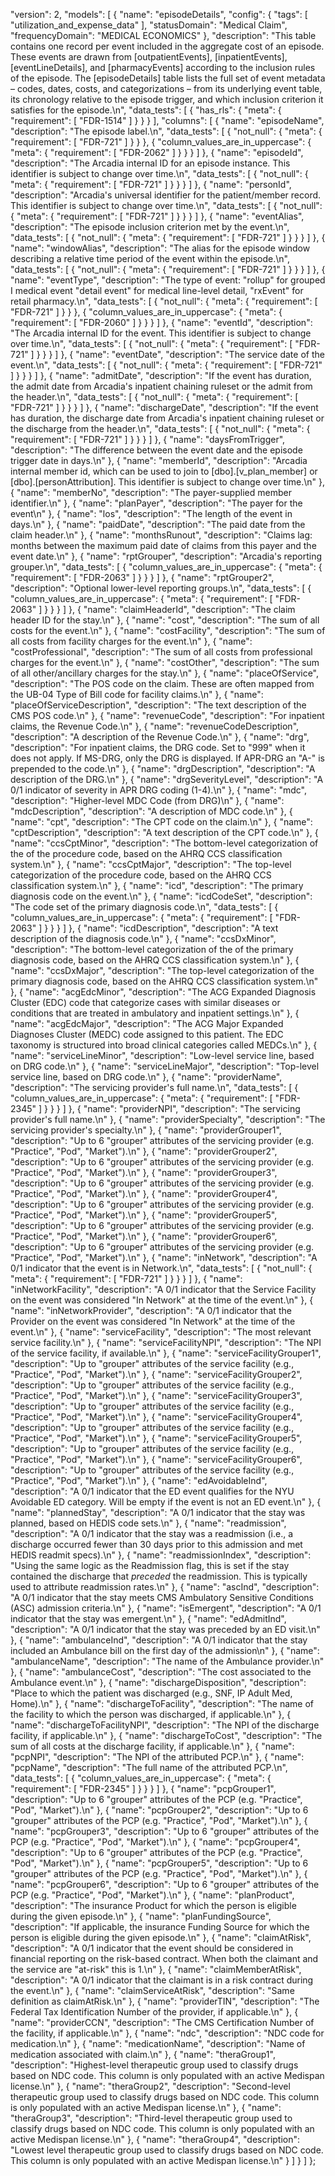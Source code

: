   "version": 2,
  "models": [
    {
      "name": "episodeDetails",
      "config": {
        "tags": [
          "utilization_and_expense_data"
        ],
        "statusDomain": "Medical Claim",
        "frequencyDomain": "MEDICAL ECONOMICS"
      },
      "description": "This table contains one record per event included in the aggregate cost of an episode. These events are drawn from [outpatientEvents], [inpatientEvents], [eventLineDetails], and [pharmacyEvents] according to the inclusion rules of the episode. The [episodeDetails] table lists the full set of event metadata – codes, dates, costs, and categorizations – from its underlying event table, its chronology relative to the episode trigger, and which inclusion criterion it satisfies for the episode.\n",
      "data_tests": [
        {
          "has_rls": {
            "meta": {
              "requirement": [
                "FDR-1514"
              ]
            }
          }
        }
      ],
      "columns": [
        {
          "name": "episodeName",
          "description": "The episode label.\n",
          "data_tests": [
            {
              "not_null": {
                "meta": {
                  "requirement": [
                    "FDR-721"
                  ]
                }
              }
            },
            {
              "column_values_are_in_uppercase": {
                "meta": {
                  "requirement": [
                    "FDR-2062"
                  ]
                }
              }
            }
          ]
        },
        {
          "name": "episodeId",
          "description": "The Arcadia internal ID for an episode instance. This identifier is subject to change over time.\n",
          "data_tests": [
            {
              "not_null": {
                "meta": {
                  "requirement": [
                    "FDR-721"
                  ]
                }
              }
            }
          ]
        },
        {
          "name": "personId",
          "description": "Arcadia's universal identifier for the patient/member record. This identifier is subject to change over time.\n",
          "data_tests": [
            {
              "not_null": {
                "meta": {
                  "requirement": [
                    "FDR-721"
                  ]
                }
              }
            }
          ]
        },
        {
          "name": "eventAlias",
          "description": "The episode inclusion criterion met by the event.\n",
          "data_tests": [
            {
              "not_null": {
                "meta": {
                  "requirement": [
                    "FDR-721"
                  ]
                }
              }
            }
          ]
        },
        {
          "name": "windowAlias",
          "description": "The alias for the episode window describing a relative time period of the event within the episode.\n",
          "data_tests": [
            {
              "not_null": {
                "meta": {
                  "requirement": [
                    "FDR-721"
                  ]
                }
              }
            }
          ]
        },
        {
          "name": "eventType",
          "description": "The type of event: \"rollup\" for grouped I medical event \"detail event\" for medical line-level detail, \"rxEvent\" for retail pharmacy.\n",
          "data_tests": [
            {
              "not_null": {
                "meta": {
                  "requirement": [
                    "FDR-721"
                  ]
                }
              }
            },
            {
              "column_values_are_in_uppercase": {
                "meta": {
                  "requirement": [
                    "FDR-2060"
                  ]
                }
              }
            }
          ]
        },
        {
          "name": "eventId",
          "description": "The Arcadia internal ID for the event. This identifier is subject to change over time.\n",
          "data_tests": [
            {
              "not_null": {
                "meta": {
                  "requirement": [
                    "FDR-721"
                  ]
                }
              }
            }
          ]
        },
        {
          "name": "eventDate",
          "description": "The service date of the event.\n",
          "data_tests": [
            {
              "not_null": {
                "meta": {
                  "requirement": [
                    "FDR-721"
                  ]
                }
              }
            }
          ]
        },
        {
          "name": "admitDate",
          "description": "If the event has duration, the admit date from Arcadia's inpatient chaining ruleset or the admit from the header.\n",
          "data_tests": [
            {
              "not_null": {
                "meta": {
                  "requirement": [
                    "FDR-721"
                  ]
                }
              }
            }
          ]
        },
        {
          "name": "dischargeDate",
          "description": "If the event has duration, the discharge date from Arcadia's inpatient chaining ruleset or the discharge from the header.\n",
          "data_tests": [
            {
              "not_null": {
                "meta": {
                  "requirement": [
                    "FDR-721"
                  ]
                }
              }
            }
          ]
        },
        {
          "name": "daysFromTrigger",
          "description": "The difference between the event date and the episode trigger date in days.\n"
        },
        {
          "name": "memberId",
          "description": "Arcadia internal member id, which can be used to join to [dbo].[v_plan_member] or [dbo].[personAttribution]. This identifier is subject to change over time.\n"
        },
        {
          "name": "memberNo",
          "description": "The payer-supplied member identifier.\n"
        },
        {
          "name": "planPayer",
          "description": "The payer for the event\n"
        },
        {
          "name": "los",
          "description": "The length of the event in days.\n"
        },
        {
          "name": "paidDate",
          "description": "The paid date from the claim header.\n"
        },
        {
          "name": "monthsRunout",
          "description": "Claims lag: months between the maximum paid date of claims from this payer and the event date.\n"
        },
        {
          "name": "rptGrouper",
          "description": "Arcadia's reporting grouper.\n",
          "data_tests": [
            {
              "column_values_are_in_uppercase": {
                "meta": {
                  "requirement": [
                    "FDR-2063"
                  ]
                }
              }
            }
          ]
        },
        {
          "name": "rptGrouper2",
          "description": "Optional lower-level reporting groups.\n",
          "data_tests": [
            {
              "column_values_are_in_uppercase": {
                "meta": {
                  "requirement": [
                    "FDR-2063"
                  ]
                }
              }
            }
          ]
        },
        {
          "name": "claimHeaderId",
          "description": "The claim header ID for the stay.\n"
        },
        {
          "name": "cost",
          "description": "The sum of all costs for the event.\n"
        },
        {
          "name": "costFacility",
          "description": "The sum of all costs from facility charges for the event.\n"
        },
        {
          "name": "costProfessional",
          "description": "The sum of all costs from professional charges for the event.\n"
        },
        {
          "name": "costOther",
          "description": "The sum of all other/ancillary charges for the stay.\n"
        },
        {
          "name": "placeOfService",
          "description": "The POS code on the claim. These are often mapped from the UB-04 Type of Bill code for facility claims.\n"
        },
        {
          "name": "placeOfServiceDescription",
          "description": "The text description of the CMS POS code.\n"
        },
        {
          "name": "revenueCode",
          "description": "For inpatient claims, the Revenue Code.\n"
        },
        {
          "name": "revenueCodeDescription",
          "description": "A description of the Revenue Code.\n"
        },
        {
          "name": "drg",
          "description": "For inpatient claims, the DRG code. Set to \"999\" when it does not apply. If MS-DRG, only the DRG is displayed. If APR-DRG an \"A-\" is prepended to the code.\n"
        },
        {
          "name": "drgDescription",
          "description": "A description of the DRG.\n"
        },
        {
          "name": "drgSeverityLevel",
          "description": "A 0/1 indicator of severity in APR DRG coding (1-4).\n"
        },
        {
          "name": "mdc",
          "description": "Higher-level MDC Code (from DRG)\n"
        },
        {
          "name": "mdcDescription",
          "description": "A description of MDC code.\n"
        },
        {
          "name": "cpt",
          "description": "The CPT code on the claim.\n"
        },
        {
          "name": "cptDescription",
          "description": "A text description of the CPT code.\n"
        },
        {
          "name": "ccsCptMinor",
          "description": "The bottom-level categorization of the of the procedure code, based on the AHRQ CCS classification system.\n"
        },
        {
          "name": "ccsCptMajor",
          "description": "The top-level categorization of the procedure code, based on the AHRQ CCS classification system.\n"
        },
        {
          "name": "icd",
          "description": "The primary diagnosis code on the event.\n"
        },
        {
          "name": "icdCodeSet",
          "description": "The code set of the primary diagnosis code.\n",
          "data_tests": [
            {
              "column_values_are_in_uppercase": {
                "meta": {
                  "requirement": [
                    "FDR-2063"
                  ]
                }
              }
            }
          ]
        },
        {
          "name": "icdDescription",
          "description": "A text description of the diagnosis code.\n"
        },
        {
          "name": "ccsDxMinor",
          "description": "The bottom-level categorization of the of the primary diagnosis code, based on the AHRQ CCS classification system.\n"
        },
        {
          "name": "ccsDxMajor",
          "description": "The  top-level  categorization  of  the  primary  diagnosis code, based on the AHRQ CCS classification system.\n"
        },
        {
          "name": "acgEdcMinor",
          "description": "The ACG Expanded Diagnosis Cluster (EDC) code that categorize cases with similar diseases or conditions that are treated in ambulatory and inpatient settings.\n"
        },
        {
          "name": "acgEdcMajor",
          "description": "The ACG Major Expanded Diagnoses Cluster (MEDC) code assigned to this patient. The EDC taxonomy is structured into broad clinical categories called MEDCs.\n"
        },
        {
          "name": "serviceLineMinor",
          "description": "Low-level service line, based on DRG code.\n"
        },
        {
          "name": "serviceLineMajor",
          "description": "Top-level service line, based on DRG code.\n"
        },
        {
          "name": "providerName",
          "description": "The servicing provider's full name.\n",
          "data_tests": [
            {
              "column_values_are_in_uppercase": {
                "meta": {
                  "requirement": [
                    "FDR-2345"
                  ]
                }
              }
            }
          ]
        },
        {
          "name": "providerNPI",
          "description": "The servicing provider's full name.\n"
        },
        {
          "name": "providerSpecialty",
          "description": "The servicing provider's specialty.\n"
        },
        {
          "name": "providerGrouper1",
          "description": "Up to 6 \"grouper\" attributes of the servicing provider (e.g. \"Practice\", \"Pod\", \"Market\").\n"
        },
        {
          "name": "providerGrouper2",
          "description": "Up to 6 \"grouper\" attributes of the servicing provider (e.g. \"Practice\", \"Pod\", \"Market\").\n"
        },
        {
          "name": "providerGrouper3",
          "description": "Up to 6 \"grouper\" attributes of the servicing provider (e.g. \"Practice\", \"Pod\", \"Market\").\n"
        },
        {
          "name": "providerGrouper4",
          "description": "Up to 6 \"grouper\" attributes of the servicing provider (e.g. \"Practice\", \"Pod\", \"Market\").\n"
        },
        {
          "name": "providerGrouper5",
          "description": "Up to 6 \"grouper\" attributes of the servicing provider (e.g. \"Practice\", \"Pod\", \"Market\").\n"
        },
        {
          "name": "providerGrouper6",
          "description": "Up to 6 \"grouper\" attributes of the servicing provider (e.g. \"Practice\", \"Pod\", \"Market\").\n"
        },
        {
          "name": "inNetwork",
          "description": "A 0/1 indicator that the event is in Network.\n",
          "data_tests": [
            {
              "not_null": {
                "meta": {
                  "requirement": [
                    "FDR-721"
                  ]
                }
              }
            }
          ]
        },
        {
          "name": "inNetworkFacility",
          "description": "A 0/1 indicator that the Service Facility on the event was considered \"In Network\" at the time of the event.\n"
        },
        {
          "name": "inNetworkProvider",
          "description": "A 0/1 indicator that the Provider on the event was considered \"In Network\" at the time of the event.\n"
        },
        {
          "name": "serviceFacility",
          "description": "The most relevant service facility.\n"
        },
        {
          "name": "serviceFacilityNPI",
          "description": "The NPI of the service facility, if available.\n"
        },
        {
          "name": "serviceFacilityGrouper1",
          "description": "Up to \"grouper\" attributes of the service facility (e.g., \"Practice\", \"Pod\", \"Market\").\n"
        },
        {
          "name": "serviceFacilityGrouper2",
          "description": "Up to \"grouper\" attributes of the service facility (e.g., \"Practice\", \"Pod\", \"Market\").\n"
        },
        {
          "name": "serviceFacilityGrouper3",
          "description": "Up to \"grouper\" attributes of the service facility (e.g., \"Practice\", \"Pod\", \"Market\").\n"
        },
        {
          "name": "serviceFacilityGrouper4",
          "description": "Up to \"grouper\" attributes of the service facility (e.g., \"Practice\", \"Pod\", \"Market\").\n"
        },
        {
          "name": "serviceFacilityGrouper5",
          "description": "Up to \"grouper\" attributes of the service facility (e.g., \"Practice\", \"Pod\", \"Market\").\n"
        },
        {
          "name": "serviceFacilityGrouper6",
          "description": "Up to \"grouper\" attributes of the service facility (e.g., \"Practice\", \"Pod\", \"Market\").\n"
        },
        {
          "name": "edAvoidableInd",
          "description": "A 0/1 indicator that the ED event qualifies for the NYU Avoidable ED category. Will be empty if the event is not an ED event.\n"
        },
        {
          "name": "plannedStay",
          "description": "A 0/1 indicator that the stay was planned, based on HEDIS code sets.\n"
        },
        {
          "name": "readmission",
          "description": "A 0/1 indicator that the stay was a readmission (i.e., a discharge  occurred  fewer  than  30  days  prior  to  this admission and met HEDIS readmit specs).\n"
        },
        {
          "name": "readmissionIndex",
          "description": "Using the same logic as the Readmission flag, this is set if the stay contained the discharge that *preceded* the readmission. This is typically used to attribute readmission rates.\n"
        },
        {
          "name": "ascInd",
          "description": "A 0/1 indicator that the stay meets CMS Ambulatory Sensitive Conditions (ASC) admission criteria.\n"
        },
        {
          "name": "isEmergent",
          "description": "A 0/1 indicator that the stay was emergent.\n"
        },
        {
          "name": "edAdmitInd",
          "description": "A 0/1 indicator that the stay was preceded by an ED visit.\n"
        },
        {
          "name": "ambulanceInd",
          "description": "A 0/1 indicator that the stay included an Ambulance bill on the first day of the admission\n"
        },
        {
          "name": "ambulanceName",
          "description": "The name of the Ambulance provider.\n"
        },
        {
          "name": "ambulanceCost",
          "description": "The cost associated to the Ambulance event.\n"
        },
        {
          "name": "dischargeDisposition",
          "description": "Place to which the patient was discharged (e.g., SNF, IP Adult Med, Home).\n"
        },
        {
          "name": "dischargeToFacility",
          "description": "The  name  of  the  facility  to  which  the  person  was discharged, if applicable.\n"
        },
        {
          "name": "dischargeToFacilityNPI",
          "description": "The NPI of the discharge facility, if applicable.\n"
        },
        {
          "name": "dischargeToCost",
          "description": "The sum of all costs at the discharge facility, if applicable.\n"
        },
        {
          "name": "pcpNPI",
          "description": "The NPI of the attributed PCP.\n"
        },
        {
          "name": "pcpName",
          "description": "The full name of the attributed PCP.\n",
          "data_tests": [
            {
              "column_values_are_in_uppercase": {
                "meta": {
                  "requirement": [
                    "FDR-2345"
                  ]
                }
              }
            }
          ]
        },
        {
          "name": "pcpGrouper1",
          "description": "Up to 6 \"grouper\" attributes of the PCP (e.g. \"Practice\", \"Pod\", \"Market\").\n"
        },
        {
          "name": "pcpGrouper2",
          "description": "Up to 6 \"grouper\" attributes of the PCP (e.g. \"Practice\", \"Pod\", \"Market\").\n"
        },
        {
          "name": "pcpGrouper3",
          "description": "Up to 6 \"grouper\" attributes of the PCP (e.g. \"Practice\", \"Pod\", \"Market\").\n"
        },
        {
          "name": "pcpGrouper4",
          "description": "Up to 6 \"grouper\" attributes of the PCP (e.g. \"Practice\", \"Pod\", \"Market\").\n"
        },
        {
          "name": "pcpGrouper5",
          "description": "Up to 6 \"grouper\" attributes of the PCP (e.g. \"Practice\", \"Pod\", \"Market\").\n"
        },
        {
          "name": "pcpGrouper6",
          "description": "Up to 6 \"grouper\" attributes of the PCP (e.g. \"Practice\", \"Pod\", \"Market\").\n"
        },
        {
          "name": "planProduct",
          "description": "The insurance Product for which the person is eligible during the given episode.\n"
        },
        {
          "name": "planFundingSource",
          "description": "If applicable, the insurance Funding Source for which the person is eligible during the given episode.\n"
        },
        {
          "name": "claimAtRisk",
          "description": "A 0/1 indicator that the event should be considered in financial reporting on the risk-based contract. When both the claimant and the service are \"at-risk\" this is 1.\n"
        },
        {
          "name": "claimMemberAtRisk",
          "description": "A 0/1 indicator that the claimant is in a risk contract during the event.\n"
        },
        {
          "name": "claimServiceAtRisk",
          "description": "Same definition as claimAtRisk.\n"
        },
        {
          "name": "providerTIN",
          "description": "The Federal Tax Identification Number of the provider, if applicable.\n"
        },
        {
          "name": "providerCCN",
          "description": "The CMS Certification Number of the facility, if applicable.\n"
        },
        {
          "name": "ndc",
          "description": "NDC code for medication.\n"
        },
        {
          "name": "medicationName",
          "description": "Name of medication associated with claim.\n"
        },
        {
          "name": "theraGroup1",
          "description": "Highest-level therapeutic group used to classify drugs based on NDC code. This column is only populated with an active Medispan license.\n"
        },
        {
          "name": "theraGroup2",
          "description": "Second-level therapeutic group used to classify drugs based on NDC code. This column is only populated with an active Medispan license.\n"
        },
        {
          "name": "theraGroup3",
          "description": "Third-level therapeutic group used to classify drugs based on NDC code. This column is only populated with an active Medispan license.\n"
        },
        {
          "name": "theraGroup4",
          "description": "Lowest level therapeutic group used to classify drugs based on NDC code. This column is only populated with an active Medispan license.\n"
        }
      ]
    }
  ]
};
